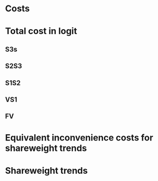 # Costs 

# Total cost in logit
## S3s
## S2S3
## S1S2
## VS1
## FV

# Equivalent inconvenience costs for shareweight trends

# Shareweight trends